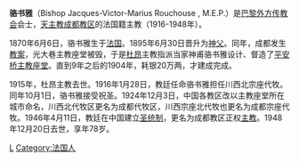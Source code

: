 '''骆书雅'''（Bishop Jacques-Victor-Marius Rouchouse , M.E.P.{{bd|1870年|6月6日|1948年|12月20日}}）是[[巴黎外方传教会|巴黎外方传教会]]会士，[[天主教成都教区|天主教成都教区]]的法国籍主教（1916-1948年）。

1870年6月6日，骆书雅生于[[法国|法国]]。1895年6月30日晋升为[[神父|神父]]。同年，成都发生[[教案|教案]]，光大巷主教座堂被毁，于是[[杜昂|杜昂]]主教指派当家神甫骆书雅设计、督造了[[平安桥主教座堂|平安桥主教座堂]]。直到9年之后的1904年，耗银20万两，才建成完成。

1915年，杜昂主教去世。1916年1月28日，教廷任命骆书雅担任川西北宗座代牧。同年10月1日，骆书雅接受祝圣。1924年12月3日，中国各教区改以主教座堂所在城市命名，川西北代牧区更名为成都代牧区，川西宗座北代牧也更名为成都宗座代牧。1946年4月11日，教廷在中国建立[[圣统制|圣统制]]，更名为成都教区正权[[主教|主教]]。1948年12月20日去世，享年78岁。

[[Category:在川天主教傳教士|L]]
[[Category:法国人|Category:法国人]]